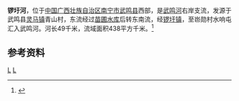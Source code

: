 {{Infobox River
  | river_name      = 锣圩河
  | image_name      = 
  | image_size      = 
  | caption         = 
  | origin          = [[广西壮族自治区|广西壮族自治区]][[武鸣县|武鸣县]][[灵马镇|灵马镇]]青山村
  | mouth           = 广西壮族自治区武鸣县[[锣圩镇|锣圩镇]]水响屯[[武鸣河|武鸣河]]{{coord|23|09|52|N|108|04|34|E}}
  | basin_countries = 广西武鸣县
  | length          = 49 km
  | elevation       = 
  | mouth_elevation = 
  | discharge       = 
  | watershed       = 438 km<sup>2</sup>
}}
'''锣圩河'''，位于[[中国|中国]][[广西壮族自治区|广西壮族自治区]][[南宁市|南宁市]][[武鸣县|武鸣县]]西部，是[[武鸣河|武鸣河]]右岸支流，发源于武鸣县[[灵马镇|灵马镇]]青山村，东流经过[[苗圃水库|苗圃水库]]后转东南流，经[[锣圩镇|锣圩镇]]，至岜勋村水响屯汇入武鸣河。河长49千米，流域面积438平方千米。<ref name="中国河湖大典">{{cite book zh |author=《[[中国河湖大典|中国河湖大典]]》编纂委员会 |title=《中国河湖大典·珠江卷》 |format=M|edition=1 |location=北京 |publisher=中国水利水电出版社 |date=2013年1月 |pages=143页 |id= ISBN 978-7-5170-0561-2}}</ref>

==参考资料==
{{reflist}}

[[Category:右江水系|L]]
[[Category:广西河流|L]]